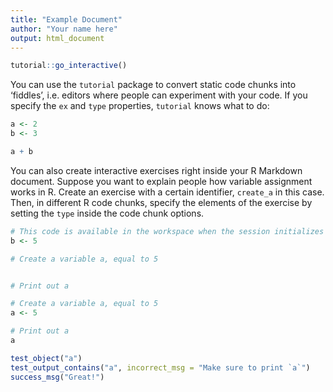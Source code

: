 ```yaml
---
title: "Example Document"
author: "Your name here"
output: html_document
---
```


```r
tutorial::go_interactive()
```

You can use the `tutorial` package to convert static code chunks into 'fiddles', i.e. editors where people can experiment with your code. If you specify the `ex` and `type` properties, `tutorial` knows what to do:

```r
a <- 2
b <- 3

a + b
```

You can also create interactive exercises right inside your R Markdown document. Suppose you want to explain people how variable assignment works in R. Create an exercise with a certain identifier, `create_a` in this case. Then, in different R code chunks, specify the elements of the exercise by setting the `type` inside the code chunk options.

```r
# This code is available in the workspace when the session initializes
b <- 5
```

```r
# Create a variable a, equal to 5


# Print out a

```

```r
# Create a variable a, equal to 5
a <- 5

# Print out a
a
```

```r
test_object("a")
test_output_contains("a", incorrect_msg = "Make sure to print `a`")
success_msg("Great!")
```



